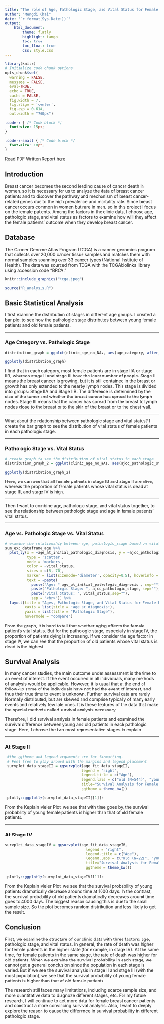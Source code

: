```yaml
---
title: "The role of Age, Pathologic Stage, and Vital Status for Female Patients when Developing Breast Cancer"
author: "Mengdi Chai"
date: '`r format(Sys.Date())`'
output: 
    html_document:
        theme: flatly
        highlight: tango
        toc: true
        toc_float: true
        css: style.css
---
```


```r
library(knitr)
# Initialize code chunk options
opts_chunk$set(
  warning = FALSE,
  message = FALSE,
  eval=TRUE,
  echo = TRUE,
  cache = FALSE,
  fig.width = 7, 
  fig.align = 'center',
  fig.asp = 0.618,
  out.width = "700px")
```

```css
.code-r { /* Code block */
  font-size: 15px;
}

.code-r-small { /* Code block */
  font-size: 10px;
}
```

<p> Read PDF Written Report [here](report/written_report.pdf) </p>
<p></p>

## Introduction

<p> Breast cancer becomes the second leading cause of cancer death in women, so it is necessary for us to analyze the data of breast cancer patients and to discover the pathway and mechanism of breast cancer-related genes due to the high prevalence and mortality rate. Since breast cancer occurs common in women but rare in men, so in this project I focus on the female patients. Among the factors in the clinic data, I choose age, pathologic stage, and vital status as factors to examine how will they affect the female patients' outcome when they develop breast cancer.  </p>


## Database  

<p> The Cancer Genome Atlas Program (TCGA) is a cancer genomics program that collects
 over 20,000 cancer tissue samples and matches them with normal samples spanning over 33 cancer types (National Institute of Health). The data was sourced from TCGA with the TCGAbiolinks library using accession code “BRCA.” </p>
 
```r
knitr::include_graphics("tcga.jpeg")
```


```r
source("R_analysis.R")
```

## Basic Statistical Analysis 

<p> I first examine the distribution of stages in different age groups. I created a bar plot to see how the pathologic stage distributes between young female patients and old female patients. </p>

<hr>

### Age Category vs. Pathologic Stage 

```r
distribution_graph = ggplot(clinic_age_no_NAs, aes(age_category, after_stat(count))) + geom_bar(aes(fill =ajcc_pathologic_stage ), position = "dodge") + scale_fill_viridis_d() + labs(title="Distribution of pathologic stages in each age category", x = "age category", y= "count") + mynamestheme

ggplotly(distribution_graph)
```

<p> I find that in each category, most female patients are in stage IIA or stage IIB, whereas stage II and stage III have the least number of people. Stage II means the breast cancer is growing, but it is still contained in the breast or growth has only extended to the nearby lymph nodes. This stage is divided into groups: Stage IIA and Stage IIB. The difference is determined by the size of the tumor and whether the breast cancer has spread to the lymph nodes. Stage III means that the cancer has spread from the breast to lymph nodes close to the breast or to the skin of the breast or to the chest wall. </p> 

<hr>

<p> What about the relationship between pathologic stage and vital status? I create the bar graph to see the distribution of vital status of female patients in each pathologic stage. </p> 

<hr>

### Pathologic Stage vs. Vital Status

```r
# create graph to see the distribution of vital status in each stage
distribution_graph_2 = ggplot(clinic_age_no_NAs, aes(ajcc_pathologic_stage, after_stat(count), fill = vital_status)) + geom_bar(position="fill", stat="count") + theme(axis.text.x = element_text(angle = 90, vjust = 0.5,hjust = 0.5)) + labs(title="Distribution of vital status in each pathologic stage", x = "pathologic stage", y= "percentage") + mynamestheme

ggplotly(distribution_graph_2)
```

<p> Here, we can see that all female patients in stage IB and stage II are alive, whereas the proportion of female patients whose vital status is dead at stage III, and stage IV is high. </p> 

<hr>

<p> Then I want to combine age, pathologic stage, and vital status together, to see the relationship between pathologic stage and age in female patients' vital status. </p>  
<hr>

### Age vs. Pathologic Stage vs. Vital Status

```r
# examine the relationship between age, pathologic_stage based on vital_status
sum_exp_dataframe_age %>%
  plot_ly(x = ~age_at_initial_pathologic_diagnosis, y = ~ajcc_pathologic_stage, 
          type = 'scatter',
          mode = 'markers',
          color = ~vital_status,
          sizes = c(5, 70),
          marker = list(sizemode='diameter', opacity=0.5), hoverinfo = 'text',
          text = ~paste( 
            paste("Age: ",age_at_initial_pathologic_diagnosis , sep="") ,
            paste("Pathologic Stage: ", ajcc_pathologic_stage, sep=""),
            paste("Vital Status: ", vital_status,sep=""),
            sep = "<br>")) %>%
  layout(title = "Ages, Pathologic Stage, and Vital Status for Female Breast Cancer Patients",
         xaxis = list(title = "age at diagnosis"), 
         yaxis = list(title = "Pathologic Stage"),
         hovermode = "compare")
```
<p> From the graph, it is hard to tell that whether aging affects the female patient's vital status. But for the pathologic stage, especially in stage IV, the proportion of patients dying is increasing. If we consider the age factor in stage IV, we can see that the proportion of old patients whose vital status is dead is the highest. </p>
  

## Survival Analysis 

<p> In many cancer studies, the main outcome under assessment is the time to an event of interest. If the event occurred in all individuals, many methods of analysis would be applicable. However, it is usual that at the end of follow-up some of the individuals have not had the event of interest, and thus their true time to event is unknown. Further, survival data are rarely Normally distributed, but are skewed and comprise typically of many early events and relatively few late ones. It is these features of the data that make the special methods called survival analysis necessary. </p>

<p> Therefore, I did survival analysis in female patients and examined the survival difference between young and old patients in each pathologic stage. Here, I choose the two most representative stages to explain. </p>

<hr>


### At Stage II 

```r
 #the ggtheme and legend arguments are for formatting. 
 # Feel free to play around with the margins and legend placement
 survplot_data_stageII = ggsurvplot(age_fit_data_stageII, 
                                   legend = "right",
                                   legend.title = c("Age"),
                                   legend.labs = c("old (N=544)", "young (N=758)"),
                                   title="Survival Analysis for Female Patients at Stage II (N=1302)",
                                   ggtheme = theme_bw()) 
 
 plotly::ggplotly(survplot_data_stageII[[1]])
```

<p> From the Keplain Meier Plot, we see that with time goes by, the survival probability of young female patients is higher than that of old female patients.</p> 

<hr>

### At Stage IV

```r
survplot_data_stageIV = ggsurvplot(age_fit_data_stageIV, 
                                     legend = "right",
                                     legend.title = c("Age"),
                                     legend.labs = c("old (N=22)", "young (N=18)"),
                                     title="Survival Analysis for Female Patients at Stage IV (N=40)",
                                     ggtheme = theme_bw()) 
 
 plotly::ggplotly(survplot_data_stageIV[[1]])
```

<p> From the Keplain Meier Plot, we see that the survival probability of young patients dramatically decrease around time at 1000 days. In the contrast, the survival probability of old patients dramatically decreases around time goes to 4000 days. The biggest reason causing this is due to the small sample size. So the plot becomes random distribution and less likely to get the result. </p> 

## Conclusion

<p> First, we examine the structure of our clinic data with three factors: age, pathologic stage, and vital status. In general, the rate of death was higher for female patients in the higher state (for example, in stage IV). At the same time, for female patients in the same stage, the rate of death was higher for old patients. When we examine the survival probability in each stage, we cannot get a general conclusion since the population in each stage is varied. But if we see the survival analysis in stage II and stage III (with the most population), we see that the survival probability of young female patients is higher than that of old female patients. </p>

<p> The research still faces many limitations, including scarce sample size, and more quantitative data to diagnoze different stages, etc. For my future research, I will continue to get more data for female breast cancer patients and construct a more convincing survival analysis. Also, I want to deeply explore the reason to cause the difference in survival probability in different pathologic stage. </p> 

